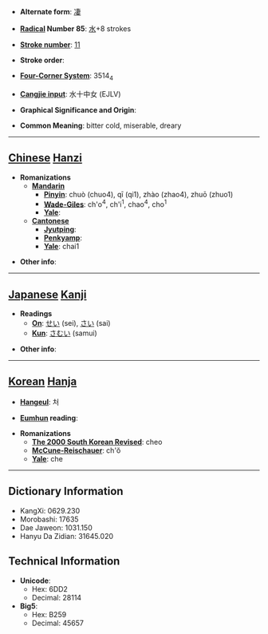 * '''Alternate form''': [[凄]]

* '''[[Wiktionary:Chinese radical index| Radical]] Number 85''': [[Wiktionary:Chinese radical index 水|水]]+8 strokes

* '''[[Wiktionary:Chinese total strokes index|Stroke number]]''': [[Wiktionary:Chinese total strokes index 11|11]]

* '''Stroke order''': 

* '''[[Wiktionary:Chinese four corner index|Four-Corner System]]''': 3514<sub>4</sub>

* '''[[Wiktionary:Chinese Cangjie index|Cangjie input]]''': 水十中女 (EJLV)

* '''Graphical Significance and Origin''': 

* '''Common Meaning''': bitter cold, miserable, dreary

----

== [[Chinese]] [[Hanzi]] ==

* '''Romanizations'''
** '''[[Mandarin]]'''
*** '''[[Pinyin]]''': chuò (chuo4), qī (qi1), zhào (zhao4), zhuō (zhuo1)
*** '''[[Wade-Giles]]''': ch'o<sup>4</sup>, ch'i<sup>1</sup>, chao<sup>4</sup>, cho<sup>1</sup>
*** '''[[Yale]]''': 
** '''[[Cantonese]]'''
*** '''[[Jyutping]]''':
*** '''[[Penkyamp]]''': 
*** '''[[Yale]]''': chai1

* '''Other info''': 

----

== [[Japanese]] [[Kanji]] ==

* '''Readings'''
** '''[[On]]''': [[せい]] (sei), [[さい]] (sai)
** '''[[Kun]]''': [[さむい]] (samui)

* '''Other info''':  

----

== [[Korean]] [[Hanja]] ==

* '''[[Hangeul]]''': 처

* '''[[Eumhun]] reading''': 

* '''Romanizations'''
** '''[[The 2000 South Korean Revised Romanization|The 2000 South Korean Revised]]''': cheo
** '''[[McCune-Reischauer]]''': ch'ŏ
** '''[[Yale]]''': che

----

== Dictionary Information ==

* KangXi: 0629.230
* Morobashi: 17635
* Dae Jaweon: 1031.150
* Hanyu Da Zidian: 31645.020

== Technical Information ==

* '''Unicode''':
** Hex: 6DD2
** Decimal: 28114
* '''Big5''':
** Hex: B259
** Decimal: 45657